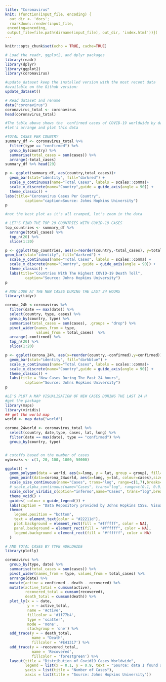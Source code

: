 ```yaml
---
title: "Coronavirus"
knit: (function(input_file, encoding) {
  out_dir <- 'docs';
  rmarkdown::render(input_file,
 encoding=encoding,
 output_file=file.path(dirname(input_file), out_dir, 'index.html'))})
---
```


```r
knitr::opts_chunk$set(echo = TRUE, cache=TRUE)
```


```r

# Load the readr, ggplot2, and dplyr packages
library(readr)
library(dplyr)
library(ggplot2)
library(coronavirus)

#update_dataset keep the installed version with the most recent data 
#available on the Github version:
update_dataset()

# Read dataset and rename
data("coronavirus")
coronavirus_total <- coronavirus
head(coronavirus_total)

#The table above shows the  confirmed cases of COVID-19 worldwide by date
#let's arrange and plot this data

#TOTAL CASES PER COUNTRY
summary_df <- coronavirus_total %>% 
  filter(type == "confirmed") %>%
  group_by(country) %>%
  summarise(total_cases = sum(cases)) %>%
  arrange(-total_cases)
summary_df %>% head(20) 

p <- ggplot(summary_df, aes(country,total_cases))+
  geom_bar(stat="identity", fill="darkred") +
  scale_y_continuous(name="Total Cases", labels = scales::comma)+
  scale_x_discrete(name="Country",guide = guide_axis(angle = 90)) +
  theme_classic() +
labs(title="Coronavirus Cases Per Country",
         caption="caption=Source: Johns Hopkins University")
p

#not the best plot as it's all cramped, let's zoom in the data

# LET'S FIND THE TOP 20 COUNTRIES WITH COVID-19 CASES
top_countries <- summary_df %>%
  arrange(total_cases) %>%
  top_n(20) %>%
  slice(1:20)

p <- ggplot(top_countries, aes(x=reorder(country,-total_cases), y=total_cases))+
geom_bar(stat="identity", fill="darkred") +
  scale_y_continuous(name="Total Cases", labels = scales::comma) +
  scale_x_discrete(name="Country", guide = guide_axis(angle = 90)) +
  theme_classic() +
  labs(title="Countries With The Highest COVID-19 Death Toll",
         caption="Source: Johns Hopkins University")
p

# NOW LOOK AT THE NEW CASES DURING THE LAST 24 HOURS
library(tidyr)

corona_24h <-coronavirus %>% 
  filter(date == max(date)) %>%
  select(country, type, cases) %>%
  group_by(country, type) %>%
  summarise(total_cases = sum(cases), .groups = "drop") %>%
  pivot_wider(names_from = type,
              values_from = total_cases)  %>%
  arrange(-confirmed) %>%
  top_n(20) %>%
  slice(1:20)

p <- ggplot(corona_24h, aes(x=reorder(country,-confirmed),y=confirmed))+
  geom_bar(stat="identity", fill="darkblue") +
  scale_y_continuous(name="Total Cases", labels = scales::comma)+
  scale_x_discrete(name="Country",guide = guide_axis(angle = 90)) +
  theme_classic() +
  labs(title = "New Cases During The Past 24 hours",
         caption="Source: Johns Hopkins University")
p

#LE'S PLOT A MAP VISUALISATION OF NEW CASES DURING THE LAST 24 H
#get the package
library(maps)
library(viridis)
## get the world map
world <- map_data("world")

corona_24world <- coronavirus_total %>% 
  select(country, date,type, cases, lat, long) %>%
  filter(date == max(date), type == "confirmed") %>%
  group_by(country, type)


# cutoffs based on the number of cases
mybreaks <- c(1, 20, 100, 1000, 50000)

ggplot() +
  geom_polygon(data = world, aes(x=long, y = lat, group = group), fill="grey", alpha=0.3) +
  geom_point(data=corona_24world, aes(x=long, y=lat, colour=cases),size=3, stroke=F, alpha=I(0.7)) +
  scale_size_continuous(name="Cases", trans="log", range=c(1,7),breaks=mybreaks, labels = c("1-19", "20-99", "100-999", "1,000-49,999", "50,000+")) +
  # scale_alpha_continuous(name="Cases", trans="log", range=c(0.1, 0.9),breaks=mybreaks) +
  scale_color_viridis_c(option="inferno",name="Cases", trans="log",breaks=mybreaks, labels = c("1-19", "20-99", "100-999", "1,000-49,999", "50,000+")) +
  theme_void() + 
  guides( colour = guide_legend()) +
  labs(caption = "Data Repository provided by Johns Hopkins CSSE. Visualization by DataScience+ ") +
  theme(
    legend.position = "bottom",
    text = element_text(color = "#22211d"),
    plot.background = element_rect(fill = "#ffffff", color = NA), 
    panel.background = element_rect(fill = "#ffffff", color = NA), 
    legend.background = element_rect(fill = "#ffffff", color = NA)
  )

# AND TOTAL CASES BY TYPE WORLDWIDE
library(plotly)

coronavirus %>% 
  group_by(type, date) %>%
  summarise(total_cases = sum(cases)) %>%
  pivot_wider(names_from = type, values_from = total_cases) %>%
  arrange(date) %>%
  mutate(active = confirmed - death - recovered) %>%
  mutate(active_total = cumsum(active),
         recovered_total = cumsum(recovered),
         death_total = cumsum(death)) %>%
  plot_ly(x = ~ date,
          y = ~ active_total,
          name = 'Active', 
          fillcolor = '#1f77b4',
          type = 'scatter',
          mode = 'none', 
          stackgroup = 'one') %>%
  add_trace(y = ~ death_total, 
            name = "Death",
            fillcolor = '#E41317') %>%
  add_trace(y = ~recovered_total, 
            name = 'Recovered', 
            fillcolor = 'forestgreen') %>%
  layout(title = "Distribution of Covid19 Cases Worldwide",
         legend = list(x = 0.1, y = 0.9, text = "Source: data I found somewhere."),
         yaxis = list(title = "Number of Cases"),
         xaxis = list(title = "Source: Johns Hopkins University"))
```

